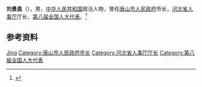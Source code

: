 '''刘景昌'''（{{bd|？|}}），男，[[中华人民共和国|中华人民共和国]]政治人物，曾任[[唐山市人民政府|唐山市人民政府]]市长，[[河北省人事厅|河北省人事厅]]厅长，[[第八届全国人大代表|第八届全国人大代表]]。<ref>{{Cite book|title=中华人民共和国职官志|author=何虎生, 李耀东, 向常福主编|publisher=中国社会出版社|year=2003|isbn=9787800883934|location=北京|pages=}}</ref>

== 参考资料 ==
{{reflist}}

{{唐山市市长}}

{{Authority control}}
{{DEFAULTSORT:Liu刘}}
[[Category:刘姓|Jing]]
[[Category:唐山市人民政府市长|Category:唐山市人民政府市长]]
[[Category:河北省人事厅厅长|Category:河北省人事厅厅长]]
[[Category:第八届全国人大代表|Category:第八届全国人大代表]]

{{中国人物小作品}}